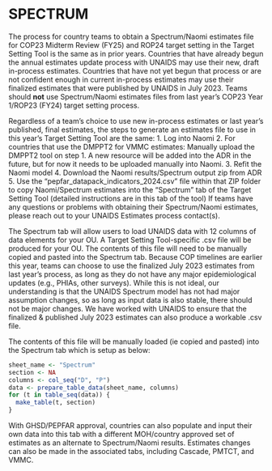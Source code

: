 \blandscape

# SPECTRUM

The process for country teams to obtain a Spectrum/Naomi estimates file for COP23 Midterm Review (FY25) and ROP24 target setting in the Target Setting Tool is the same as in prior years. Countries that have already begun the annual estimates update process with UNAIDS may use their new, draft in-process estimates. Countries that have not yet begun that process or are not confident enough in current in-process estimates may use their finalized estimates that were published by UNAIDS in July 2023. Teams should **not** use Spectrum/Naomi estimates files from last year's COP23 Year 1/ROP23 (FY24) target setting process.

Regardless of a team's choice to use new in-process estimates or last year's published, final estimates, the steps to generate an estimates file to use in this year's Target Setting Tool are the same:
  1. Log into Naomi
  2. For countries that use the DMPPT2 for VMMC estimates: Manually upload the DMPPT2 tool on     step 1. A new resource will be added into the ADR in the future, but for now it needs to     be uploaded manually into Naomi.
  3. Refit the Naomi model
  4. Download the Naomi results/Spectrum output zip from ADR
  5. Use the “pepfar_datapack_indicators_2024.csv” file within that ZIP folder to copy         Naomi/Spectrum estimates into the "Spectrum" tab of the Target Setting Tool (detailed        instructions are in this tab of the tool)
If teams have any questions or problems with obtaining their Spectrum/Naomi estimates, please reach out to your UNAIDS Estimates process contact(s).


The Spectrum tab will allow users to load UNAIDS data with 12 columns of data elements for your OU. A Target Setting Tool-specific .csv file will be produced for your OU. The contents of this file will need to be manually copied and pasted into the Spectrum tab. Because COP timelines are earlier this year, teams can choose to use the finalized July 2023 estimates from last year’s process, as long as they do not have any major epidemiological updates (e.g., PHIAs, other surveys). While this is not ideal, our understanding is that the UNAIDS Spectrum model has not had major assumption changes, so as long as input data is also stable, there should not be major changes.  We have worked with UNAIDS to ensure that the finalized & published July 2023 estimates can also produce a workable .csv file.

The contents of this file will be manually loaded (ie copied and pasted) into the Spectrum tab which is setup as below:

```r
sheet_name <- "Spectrum"
section <- NA
columns <- col_seq("D", "P")
data <- prepare_table_data(sheet_name, columns)
for (t in table_seq(data)) {
  make_table(t, section)
}
```

With GHSD/PEPFAR approval, countries can also populate and input their own data into this tab with a different MOH/country approved set of estimates as an alternate to Spectrum/Naomi results. Estimates changes can also be made in the associated tabs, including Cascade, PMTCT, and VMMC.

\elandscape

\newpage
